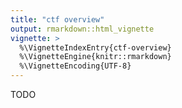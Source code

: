 ```yaml
---
title: "ctf overview"
output: rmarkdown::html_vignette
vignette: >
  %\VignetteIndexEntry{ctf-overview}
  %\VignetteEngine{knitr::rmarkdown}
  %\VignetteEncoding{UTF-8}
---
```


TODO
